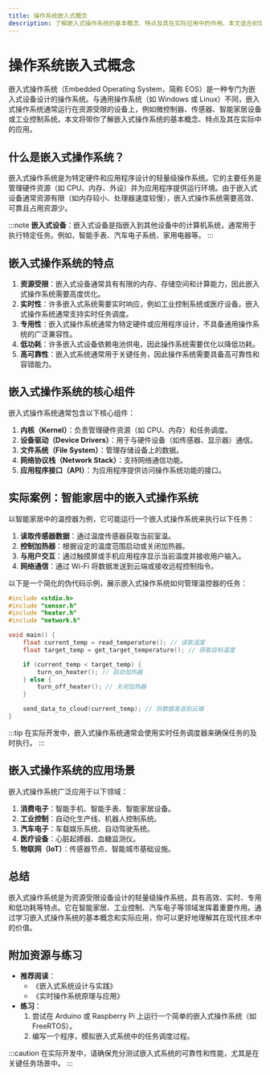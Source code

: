 ```yaml
---
title: 操作系统嵌入式概念
description: 了解嵌入式操作系统的基本概念、特点及其在实际应用中的作用。本文适合初学者，通过清晰的解释和实际案例帮助你掌握嵌入式操作系统的核心知识。
---
```


# 操作系统嵌入式概念

嵌入式操作系统（Embedded Operating System，简称 EOS）是一种专门为嵌入式设备设计的操作系统。与通用操作系统（如 Windows 或 Linux）不同，嵌入式操作系统通常运行在资源受限的设备上，例如微控制器、传感器、智能家居设备或工业控制系统。本文将带你了解嵌入式操作系统的基本概念、特点及其在实际中的应用。

## 什么是嵌入式操作系统？

嵌入式操作系统是为特定硬件和应用程序设计的轻量级操作系统。它的主要任务是管理硬件资源（如 CPU、内存、外设）并为应用程序提供运行环境。由于嵌入式设备通常资源有限（如内存较小、处理器速度较慢），嵌入式操作系统需要高效、可靠且占用资源少。

:::note
**嵌入式设备**：嵌入式设备是指嵌入到其他设备中的计算机系统，通常用于执行特定任务。例如，智能手表、汽车电子系统、家用电器等。
:::

## 嵌入式操作系统的特点

1. **资源受限**：嵌入式设备通常具有有限的内存、存储空间和计算能力，因此嵌入式操作系统需要高度优化。
2. **实时性**：许多嵌入式系统需要实时响应，例如工业控制系统或医疗设备。嵌入式操作系统通常支持实时任务调度。
3. **专用性**：嵌入式操作系统通常为特定硬件或应用程序设计，不具备通用操作系统的广泛兼容性。
4. **低功耗**：许多嵌入式设备依赖电池供电，因此操作系统需要优化以降低功耗。
5. **高可靠性**：嵌入式系统通常用于关键任务，因此操作系统需要具备高可靠性和容错能力。

## 嵌入式操作系统的核心组件

嵌入式操作系统通常包含以下核心组件：

1. **内核（Kernel）**：负责管理硬件资源（如 CPU、内存）和任务调度。
2. **设备驱动（Device Drivers）**：用于与硬件设备（如传感器、显示器）通信。
3. **文件系统（File System）**：管理存储设备上的数据。
4. **网络协议栈（Network Stack）**：支持网络通信功能。
5. **应用程序接口（API）**：为应用程序提供访问操作系统功能的接口。

## 实际案例：智能家居中的嵌入式操作系统

以智能家居中的温控器为例，它可能运行一个嵌入式操作系统来执行以下任务：

1. **读取传感器数据**：通过温度传感器获取当前室温。
2. **控制加热器**：根据设定的温度范围启动或关闭加热器。
3. **与用户交互**：通过触摸屏或手机应用程序显示当前温度并接收用户输入。
4. **网络通信**：通过 Wi-Fi 将数据发送到云端或接收远程控制指令。

以下是一个简化的伪代码示例，展示嵌入式操作系统如何管理温控器的任务：

```c
#include <stdio.h>
#include "sensor.h"
#include "heater.h"
#include "network.h"

void main() {
    float current_temp = read_temperature(); // 读取温度
    float target_temp = get_target_temperature(); // 获取目标温度

    if (current_temp < target_temp) {
        turn_on_heater(); // 启动加热器
    } else {
        turn_off_heater(); // 关闭加热器
    }

    send_data_to_cloud(current_temp); // 将数据发送到云端
}
```

:::tip
在实际开发中，嵌入式操作系统通常会使用实时任务调度器来确保任务的及时执行。
:::

## 嵌入式操作系统的应用场景

嵌入式操作系统广泛应用于以下领域：

1. **消费电子**：智能手机、智能手表、智能家居设备。
2. **工业控制**：自动化生产线、机器人控制系统。
3. **汽车电子**：车载娱乐系统、自动驾驶系统。
4. **医疗设备**：心脏起搏器、血糖监测仪。
5. **物联网（IoT）**：传感器节点、智能城市基础设施。

## 总结

嵌入式操作系统是为资源受限设备设计的轻量级操作系统，具有高效、实时、专用和低功耗等特点。它在智能家居、工业控制、汽车电子等领域发挥着重要作用。通过学习嵌入式操作系统的基本概念和实际应用，你可以更好地理解其在现代技术中的价值。

## 附加资源与练习

- **推荐阅读**：
  - 《嵌入式系统设计与实践》
  - 《实时操作系统原理与应用》
- **练习**：
  1. 尝试在 Arduino 或 Raspberry Pi 上运行一个简单的嵌入式操作系统（如 FreeRTOS）。
  2. 编写一个程序，模拟嵌入式系统中的任务调度过程。

:::caution
在实际开发中，请确保充分测试嵌入式系统的可靠性和性能，尤其是在关键任务场景中。
:::